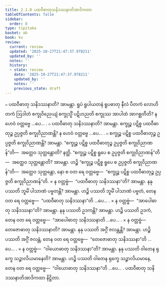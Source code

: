 ```yaml
---
title: 2.1.8 ပထဝီဓာတုသနိဒဿနာတိအာဒိကထာ
tableOfContents: false
sidebar:
  order: 8
type: tipitaka
basket: ab
book: kv
review:
  current: review
  updated: '2025-10-27T21:47:37.978211'
  updated_by: ''
  notes: ''
  history:
  - state: review
    date: '2025-10-27T21:47:37.978211'
    updated_by: ''
    notes: ''
    previous_state: draft
---
```



<ReviewStatus review={frontmatter.review} showDetails={true} />

<HypothesisAnnotation frontmatter={frontmatter} />

<DynamicBreadcrumb />

<Division number="465" book="kv" e="ch" v="32" p="248">

<Paragraph number="1592" book="kv">
๐ ပထဝီဓာတု သနိဒဿနာတိ? အာမန္တာ. ရူပံ ရူပါယတနံ ရူပဓာတု နီလံ ပီတကံ လောဟိတကံ ဩဒါတံ စက္ခုဝိညေယျံ စက္ခုသ္မိံ ပဋိဟညတိ စက္ခုဿ အာပါထံ အာဂစ္ဆတီတိ? န ဟေဝံ ဝတ္တဗ္ဗေ …ပေ… .
</Paragraph>

<Paragraph number="1593" book="kv">
๐ ပထဝီဓာတု သနိဒဿနာတိ? အာမန္တာ. စက္ခုဉ္စ ပဋိစ္စ ပထဝီဓာတုဉ္စ ဥပ္ပဇ္ဇတိ စက္ခုဝိညာဏန္တိ? န ဟေဝံ ဝတ္တဗ္ဗေ …ပေ… .
</Paragraph>

<Paragraph number="1594" book="kv">
๐ စက္ခုဉ္စ ပဋိစ္စ ပထဝီဓာတုဉ္စ ဥပ္ပဇ္ဇတိ စက္ခုဝိညာဏန္တိ? အာမန္တာ. “စက္ခုဉ္စ ပဋိစ္စ ပထဝီဓာတုဉ္စ ဥပ္ပဇ္ဇတိ စက္ခုဝိညာဏန်”တိ—  အတ္ထေဝ သုတ္တန္တောတိ? နတ္ထိ. “စက္ခုဉ္စ ပဋိစ္စ ရူပေ စ ဥပ္ပဇ္ဇတိ စက္ခုဝိညာဏန်”တိ—  အတ္ထေဝ သုတ္တန္တောတိ? အာမန္တာ. ဟဉ္စိ “စက္ခုဉ္စ ပဋိစ္စ ရူပေ စ ဥပ္ပဇ္ဇတိ စက္ခုဝိညာဏန်”တိ—  အတ္ထေဝ သုတ္တန္တော, နော စ ဝတ ရေ ဝတ္တဗ္ဗေ—  “စက္ခုဉ္စ ပဋိစ္စ ပထဝီဓာတုဉ္စ ဥပ္ပဇ္ဇတိ စက္ခုဝိညာဏန်”တိ.
</Paragraph>

</Division>
<Division number="466" book="kv" e="ch" v="32" p="248">

<Paragraph number="1595" book="kv">
× န ဝတ္တဗ္ဗံ—  “ပထဝီဓာတု သနိဒဿနာ”တိ? အာမန္တာ. နနု ပဿတိ ဘူမိံ ပါသာဏံ ပဗ္ဗတန္တိ? အာမန္တာ. ဟဉ္စိ ပဿတိ ဘူမိံ ပါသာဏံ ပဗ္ဗတံ, တေန ဝတ ရေ ဝတ္တဗ္ဗေ—  “ပထဝီဓာတု သနိဒဿနာ”တိ …ပေ… .
</Paragraph>

<Paragraph number="1596" book="kv">
× န ဝတ္တဗ္ဗံ—  “အာပေါဓာတု သနိဒဿနာ”တိ? အာမန္တာ. နနု ပဿတိ ဥဒကန္တိ? အာမန္တာ. ဟဉ္စိ ပဿတိ ဥဒကံ, တေန ဝတ ရေ ဝတ္တဗ္ဗေ—  “အာပေါဓာတု သနိဒဿနာတိ …ပေ… .
</Paragraph>

<Paragraph number="1597" book="kv">
× န ဝတ္တဗ္ဗံ—  တေဇောဓာတု သနိဒဿနာတိ? အာမန္တာ. နနု ပဿတိ အဂ္ဂိံ ဇလန္တန္တိ? အာမန္တာ. ဟဉ္စိ ပဿတိ အဂ္ဂိံ ဇလန္တံ, တေန ဝတ ရေ ဝတ္တဗ္ဗေ—  “တေဇောဓာတု သနိဒဿနာ”တိ …ပေ… .
</Paragraph>

<Paragraph number="1598" book="kv">
× န ဝတ္တဗ္ဗံ—  “ဝါယောဓာတု သနိဒဿနာ”တိ? အာမန္တာ. နနု ပဿတိ ဝါတေန ရုက္ခေ သဉ္စာလိယမာနေတိ? အာမန္တာ. ဟဉ္စိ ပဿတိ ဝါတေန ရုက္ခေ သဉ္စာလိယမာနေ, တေန ဝတ ရေ ဝတ္တဗ္ဗေ—  “ဝါယောဓာတု သနိဒဿနာ”တိ …ပေ… .

</Paragraph>
</Division>

<Paragraph number="1599" type="center" book="kv">
ပထဝီဓာတု သနိဒဿနာတိအာဒိကထာ နိဋ္ဌိတာ.
</Paragraph>